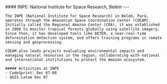 

<div className={`grid grid-cols-1 mb-4 gap-4 ${!props.isEmbed && "mt-4 sm:grid-cols-12"}`}>
  <div className={!props.isEmbed && "sm:col-span-5"}>
    <div className="max-h-96">
    <Carousel
        images={[
          {
            image: Inpe0,
          },
          {
            image: Inpe1,
          },
          {
            image: Inpe2
          }
        ]}
      />
    </div>

  </div>
  <div className={!props.isEmbed && "sm:col-span-7"}>
    #### INPE: National Institute for Space Research, Belém
    ---

    The INPE (National Institute for Space Research) in Belém, Pará, operates through the Amazonian Space Coordination Center (COEAM). Initially called the Regional Amazon Center (CRA), it was established in 2008 to monitor tropical forests globally using satellite imagery. Since then, it has developed tools like DETER, a near-real-time deforestation detection system, and offers training programs in remote sensing and geoprocessing.

    COEAM also leads projects evaluating environmental impacts and managing natural resources in the region, collaborating with national and international institutions to protect the Amazon ecosystem​.

    ##### Activities at INPE
    - CodeSprint: Dec 07-08 
    - QGIS Latam Dec 07
  </div>
</div>